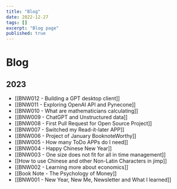 ```yaml
---
title: "Blog"
date: 2022-12-27
tags: []
excerpt: "Blog page"
published: true
---
```


# Blog

## 2023

- [[BNW012 - Building a GPT desktop client]]
- [[BNW011 - Exploring OpenAI API and Pynecone]]
- [[BNW010 - What are mathematicians calculating]]
- [[BNW009 - ChatGPT and Unstructured data]]
- [[BNW008 - First Pull Request for Open Source Project]]
- [[BNW007 - Switched my Read-it-later APP]]
- [[BNW006 - Project of January BooknoteWorthy]]
- [[BNW005 - How many ToDo APPs do I need]]
- [[BNW004 - Happy Chinese New Year]]
- [[BNW003 - One size does not fit for all in time management]]
- [[How to use Chinese and other Non-Latin Characters in jimp]]
- [[BNW002 - Learning more about economics]]
- [[Book Note - The Psychology of Money]]
- [[BNW001 - New Year, New Me, Newsletter and What I learned]]
